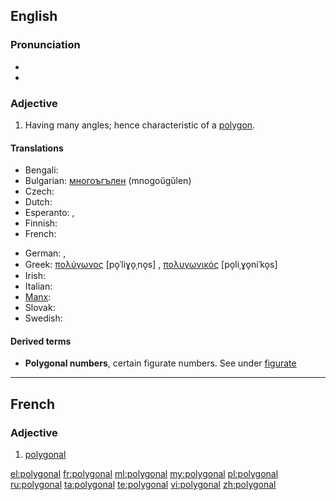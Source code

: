 ==English==

===Pronunciation===
* {{audio|en-us-polygonal.ogg|Audio (US)}}
* {{a|US}}

===Adjective===
{{en-adj|-}}

# Having many angles; hence characteristic of a [[polygon]].

====Translations====
{{trans-top|Having many angles}}
* Bengali: {{t|bn|বহুভুজাকৃতি}}
* Bulgarian: [[многоъгълен]] (mnogoŭgŭlen) {{g|m}}
* Czech: {{t|cs|mnohoúhelníkový}}
* Dutch: {{t|nl|veelhoekig}}
* Esperanto: {{t|eo|plurangula}}, {{t|eo|plurlatera}}
* Finnish: {{t|fi|monikulmainen}}
* French: {{t+|fr|polygonal}}
{{trans-mid}}
* German: {{t|de|mehreckig}}, {{t|de|vieleckig}}
* Greek: [[πολύγωνος]] [po̞ˈliɣo̞ˌno̞s] {{g|m}}, [[πολυγωνικός]] [po̞liˌɣo̞niˈko̞s] {{g|m}}
* Irish: {{t|ga|polagánach}}
* Italian: {{t|it|poligonale}}
* [[Manx]]: {{t|gv|yl-lhiatteeagh}}
* Slovak: {{t|sk|mnohouholníkový}}
* Swedish: {{t|sv|månghörnig}}
{{trans-bottom}}

====Derived terms====
* '''Polygonal numbers''', certain figurate numbers. See under [[figurate]]

----
==French==

===Adjective===
{{fr-adj|mp=polygonaux}}

# [[#English|polygonal]]

[[el:polygonal]]
[[fr:polygonal]]
[[ml:polygonal]]
[[my:polygonal]]
[[pl:polygonal]]
[[ru:polygonal]]
[[ta:polygonal]]
[[te:polygonal]]
[[vi:polygonal]]
[[zh:polygonal]]